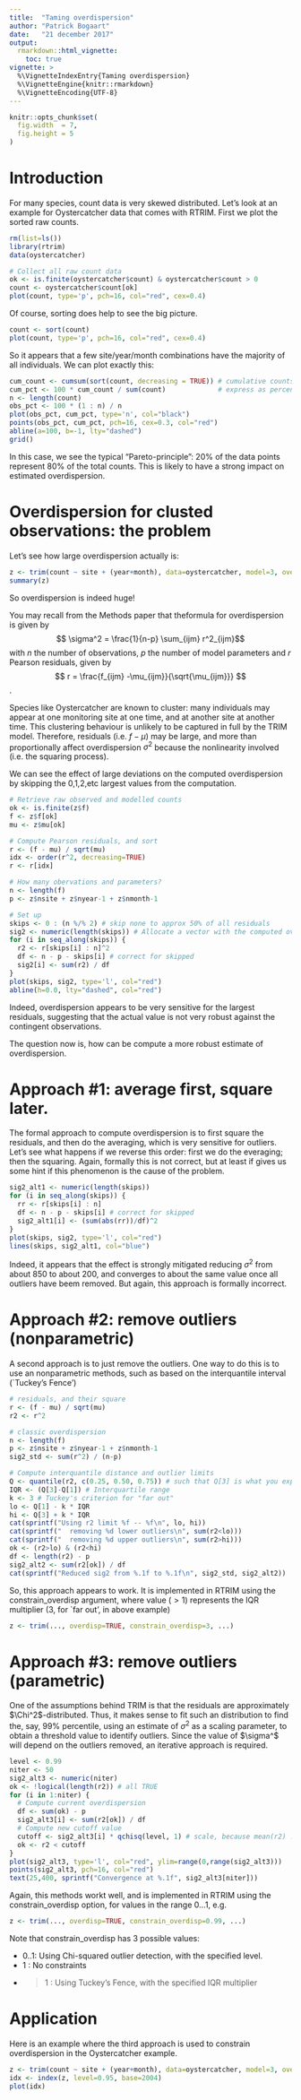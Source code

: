 ```yaml
---
title:  "Taming overdispersion"
author: "Patrick Bogaart"
date:   "21 december 2017"
output: 
  rmarkdown::html_vignette:
    toc: true
vignette: >
  %\VignetteIndexEntry{Taming overdispersion}
  %\VignetteEngine{knitr::rmarkdown}
  %\VignetteEncoding{UTF-8}
---
```


```r
knitr::opts_chunk$set(
  fig.width  = 7,
  fig.height = 5
)
```

# Introduction

For many species, count data is very skewed distributed. Let's look at an example for Oystercatcher data that comes with RTRIM.
First we plot the sorted raw counts.

```r
rm(list=ls())
library(rtrim)
data(oystercatcher)

# Collect all raw count data
ok <- is.finite(oystercatcher$count) & oystercatcher$count > 0
count <- oystercatcher$count[ok]
plot(count, type='p', pch=16, col="red", cex=0.4)
```

Of course, sorting does help to see the big picture.
```r
count <- sort(count)
plot(count, type='p', pch=16, col="red", cex=0.4)
```


So it appears that a few site/year/month combinations have the majority of all individuals.
We can plot exactly this:
```r
cum_count <- cumsum(sort(count, decreasing = TRUE)) # cumulative counts, largest first
cum_pct <- 100 * cum_count / sum(count)             # express as percentage of total
n <- length(count)
obs_pct <- 100 * (1 : n) / n
plot(obs_pct, cum_pct, type='n', col="black")
points(obs_pct, cum_pct, pch=16, cex=0.3, col="red")
abline(a=100, b=-1, lty="dashed")
grid()
```

In this case, we see the typical "Pareto-principle": 20% of the data points represent 80% of the total counts.
This is likely to have a strong impact on estimated overdispersion.

# Overdispersion for clusted observations: the problem

Let's see how large overdispersion actually is:

```r
z <- trim(count ~ site + (year+month), data=oystercatcher, model=3, overdisp=TRUE)
summary(z)
```

So overdispersion is indeed huge!

You may recall from the Methods paper that theformula for overdispersion is given by
$$ \sigma^2 = \frac{1}{n-p} \sum_{ijm} r^2_{ijm}$$
with $n$ the number of observations, $p$ the number of model parameters and $r$ Pearson residuals, given by
$$ r = \frac{f_{ijm} -\mu_{ijm}}{\sqrt{\mu_{ijm}}} $$.

Species like Oystercatcher are known to cluster: many individuals may appear at one monitoring site at one time, and at another site at another time. This clustering behaviour is unlikely to be captured in full by the TRIM model. Therefore, residuals (i.e. $f-\mu$) may be large, and more than proportionally affect overdispersion $\sigma^2$ because the nonlinearity involved (i.e. the squaring process).

We can see the effect of large deviations on the computed overdispersion by skipping the 0,1,2,etc largest values from the computation.
```r
# Retrieve raw observed and modelled counts
ok <- is.finite(z$f)
f <- z$f[ok]
mu <- z$mu[ok]

# Compute Pearson residuals, and sort
r <- (f - mu) / sqrt(mu)
idx <- order(r^2, decreasing=TRUE)
r <- r[idx]

# How many obervations and parameters?
n <- length(f)
p <- z$nsite + z$nyear-1 + z$nmonth-1

# Set up
skips <- 0 : (n %/% 2) # skip none to approx 50% of all residuals
sig2 <- numeric(length(skips)) # Allocate a vector with the computed overdisersion
for (i in seq_along(skips)) {
  r2 <- r[skips[i] : n]^2
  df <- n - p - skips[i] # correct for skipped
  sig2[i] <- sum(r2) / df
}
plot(skips, sig2, type='l', col="red")
abline(h=0.0, lty="dashed", col="red")
```

Indeed, overdispersion appears to be very sensitive for the largest residuals, suggesting that the actual value is not very robust against the contingent observations.

The question now is, how can be compute a more robust estimate of overdispersion.

# Approach #1: average first, square later.

The formal approach to compute overdispersion is to first square the residuals, and then do the averaging, which is very sensitive for outliers.
Let's see what happens if we reverse this order: first we do the everaging; then the squaring. Again, formally this is not correct, but at least if gives us some hint if this phenomenon is the cause of the problem.
```r
sig2_alt1 <- numeric(length(skips))
for (i in seq_along(skips)) {
  rr <- r[skips[i] : n]
  df <- n - p - skips[i] # correct for skipped
  sig2_alt1[i] <- (sum(abs(rr))/df)^2
}
plot(skips, sig2, type='l', col="red")
lines(skips, sig2_alt1, col="blue")
```

Indeed, it appears that the effect is strongly mitigated reducing $\sigma^2$ from about 850 to about 200, and converges to about the same value once all outliers have beem removed.
But again, this approach is formally incorrect.

# Approach #2: remove outliers (nonparametric)

A second approach is to just remove the outliers. One way to do this is to use an nonparametric methods, such as based on the interquantile interval (`Tuckey's Fence')
```r
# residuals, and their square
r <- (f - mu) / sqrt(mu)
r2 <- r^2

# classic overdispersion
n <- length(f)
p <- z$nsite + z$nyear-1 + z$nmonth-1
sig2_std <- sum(r^2) / (n-p)

# Compute interquantile distance and outlier limits
Q <- quantile(r2, c(0.25, 0.50, 0.75)) # such that Q[3] is what you expect
IQR <- (Q[3]-Q[1]) # Interquartile range
k <- 3 # Tuckey's criterion for "far out"
lo <- Q[1] - k * IQR
hi <- Q[3] + k * IQR
cat(sprintf("Using r2 limit %f -- %f\n", lo, hi))
cat(sprintf("  removing %d lower outliers\n", sum(r2<lo)))
cat(sprintf("  removing %d upper outliers\n", sum(r2>hi)))
ok <- (r2>lo) & (r2<hi)
df <- length(r2) - p
sig2_alt2 <- sum(r2[ok]) / df
cat(sprintf("Reduced sig2 from %.1f to %.1f\n", sig2_std, sig2_alt2))
```

So, this approach appears to work. It is implemented in RTRIM using the constrain_overdisp argument, where value ($>1$) represents the IQR multiplier (3, for `far out', in above example)
```r
z <- trim(..., overdisp=TRUE, constrain_overdisp=3, ...)
```


# Approach #3: remove outliers (parametric)

One of the assumptions behind TRIM is that the residuals are approximately $\Chi^2$-distributed. Thus, it makes sense to fit such an distribution to find the, say, 99% percentile, using an estimate of $\sigma^2$ as a scaling parameter, to obtain a threshold value to identify outliers. Since the value of $\sigma^$ will depend on the outliers removed, an iterative approach is required.
```r
level <- 0.99
niter <- 50
sig2_alt3 <- numeric(niter)
ok <- !logical(length(r2)) # all TRUE
for (i in 1:niter) {
  # Compute current overdispersion
  df <- sum(ok) - p
  sig2_alt3[i] <- sum(r2[ok]) / df
  # Compute new cutoff value
  cutoff <- sig2_alt3[i] * qchisq(level, 1) # scale, because mean(r2) != 1 but approx. sig2
  ok <- r2 < cutoff
}
plot(sig2_alt3, type='l', col="red", ylim=range(0,range(sig2_alt3)))
points(sig2_alt3, pch=16, col="red")
text(25,400, sprintf("Convergence at %.1f", sig2_alt3[niter]))
```
Again, this methods workt well, and is implemented in RTRIM using the constrain_overdisp option, for values in the range $0\ldots1$, e.g.
```r
z <- trim(..., overdisp=TRUE, constrain_overdisp=0.99, ...)
```

Note that constrain_overdisp has 3 possible values:

* 0..1: Using Chi-squared outlier detection, with the specified level.
* 1   : No constraints
* >1  : Using Tuckey's Fence, with the specified IQR multiplier

# Application

Here is an example where the third approach is used to constrain overdispersion in the Oystercatcher example.
```r
z <- trim(count ~ site + (year+month), data=oystercatcher, model=3, overdisp=TRUE, constrain_overdisp=0.99)
idx <- index(z, level=0.95, base=2004)
plot(idx)
```

